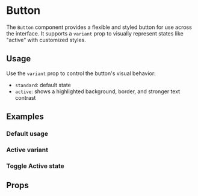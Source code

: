 
<Meta of={ButtonStories} />

# Button

The `Button` component provides a flexible and styled button for use across the interface.
It supports a `variant` prop to visually represent states like "active" with customized styles.

## Usage

Use the `variant` prop to control the button's visual behavior:

- `standard`: default state
- `active`: shows a highlighted background, border, and stronger text contrast

## Examples

### Default usage

<Canvas of={Default} />

### Active variant

<Canvas of={Active} />

### Toggle Active state

<Canvas of={ToggleActiveState} />

## Props

<ArgTypes of={Button} />
